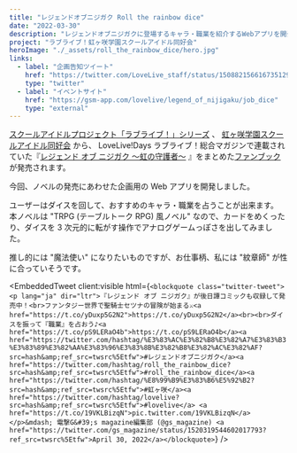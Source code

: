 ```yaml
---
title: "レジェンドオブニジガク Roll the rainbow dice"
date: "2022-03-30"
description: "レジェンドオブニジガクに登場するキャラ・職業を紹介するWebアプリを開発しました。"
project: "ラブライブ！虹ヶ咲学園スクールアイドル同好会"
heroImage: "./_assets/roll_the_rainbow_dice/hero.jpg"
links:
  - label: "企画告知ツイート"
    href: "https://twitter.com/LoveLive_staff/status/1508821566167351297?s=20&t=FI8q3-lR7xyf9YvSe72VBg"
    type: "twitter"
  - label: "イベントサイト"
    href: "https://gsm-app.com/lovelive/legend_of_nijigaku/job_dice"
    type: "external"
---
```



[スクールアイドルプロジェクト「ラブライブ！」シリーズ](https://lovelive-anime.jp/) 、 [虹ヶ咲学園スクールアイドル同好会](https://www.lovelive-anime.jp/nijigasaki/) から、
LoveLive!Days ラブライブ！総合マガジンで連載されていた『[レジェンド オブ ニジガク ～虹の守護者～](http://gs.dengeki.com/news/150261/) 』をまとめた[ファンブック](https://www.kadokawa.co.jp/product/322202000957/) が発売されます。

今回、ノベルの発売にあわせた企画用の Web アプリを開発しました。

ユーザーはダイスを回して、おすすめのキャラ・職業を占うことが出来ます。
本ノベルは "TRPG (テーブルトーク RPG) 風ノベル" なので、カードをめくったり、ダイスを 3 次元的に転がす操作でアナログゲームっぽさを出してみました。

推し的には "魔法使い" になりたいものですが、お仕事柄、私には "紋章師" が性に合っていそうです。

<EmbeddedTweet
  client:visible
  html={`<blockquote class="twitter-tweet"><p lang="ja" dir="ltr">『レジェンド オブ ニジガク』が後日譚コミックも収録して発売中！<br>ファンタジー世界で聖騎士セツナの冒険が始まる⚔<a href="https://t.co/yDuxp5G2N2">https://t.co/yDuxp5G2N2</a><br><br>ダイスを振って『職業』を占おう♪<a href="https://t.co/pS9LERaO4b">https://t.co/pS9LERaO4b</a><a href="https://twitter.com/hashtag/%E3%83%AC%E3%82%B8%E3%82%A7%E3%83%B3%E3%83%89%E3%82%AA%E3%83%96%E3%83%8B%E3%82%B8%E3%82%AC%E3%82%AF?src=hash&amp;ref_src=twsrc%5Etfw">#レジェンドオブニジガク</a><a href="https://twitter.com/hashtag/roll_the_rainbow_dice?src=hash&amp;ref_src=twsrc%5Etfw">#roll_the_rainbow_dice</a><a href="https://twitter.com/hashtag/%E8%99%B9%E3%83%B6%E5%92%B2?src=hash&amp;ref_src=twsrc%5Etfw">#虹ヶ咲</a><a href="https://twitter.com/hashtag/lovelive?src=hash&amp;ref_src=twsrc%5Etfw">#lovelive</a> <a href="https://t.co/19VKLBizqN">pic.twitter.com/19VKLBizqN</a></p>&mdash; 電撃G&#39;s magazine編集部 (@gs_magazine) <a href="https://twitter.com/gs_magazine/status/1520319544602017793?ref_src=twsrc%5Etfw">April 30, 2022</a></blockquote>`}
/>
